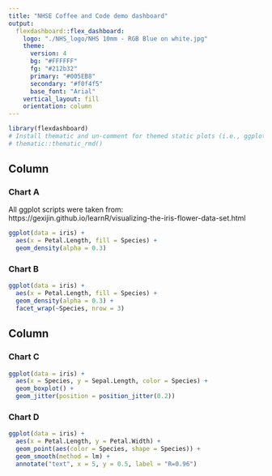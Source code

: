```yaml
---
title: "NHSE Coffee and Code demo dashboard"
output: 
  flexdashboard::flex_dashboard:
    logo: "./NHS_logo/NHS 10mm - RGB Blue on white.jpg"
    theme:
      version: 4
      bg: "#FFFFFF"
      fg: "#212b32"
      primary: "#005EB8"
      secondary: "#f0f4f5"
      base_font: "Arial"
    vertical_layout: fill
    orientation: column
---
```


```{=html}
<style>
.navbar-inverse {
  
}
.navbar-logo img {
    position: absolute;
    right: 0px;
    max-height: 40px;
    width: auto;
}
</style>
```

```r
library(flexdashboard)
# Install thematic and un-comment for themed static plots (i.e., ggplot2)
# thematic::thematic_rmd()
```

Column {data-width=650 .tabset}
-----------------------------------------------------------------------




### Chart A
All ggplot scripts were taken from: https://gexijin.github.io/learnR/visualizing-the-iris-flower-data-set.html 
```r

ggplot(data = iris) +
  aes(x = Petal.Length, fill = Species) +
  geom_density(alpha = 0.3)

```

### Chart B

```r

ggplot(data = iris) +
  aes(x = Petal.Length, fill = Species) +
  geom_density(alpha = 0.3) +
  facet_wrap(~Species, nrow = 3)

```

Column {data-width=350}
-----------------------------------------------------------------------

### Chart C

```r
ggplot(data = iris) +
  aes(x = Species, y = Sepal.Length, color = Species) +
  geom_boxplot() +
  geom_jitter(position = position_jitter(0.2))
```

### Chart D

```r
ggplot(data = iris) +
  aes(x = Petal.Length, y = Petal.Width) +
  geom_point(aes(color = Species, shape = Species)) +
  geom_smooth(method = lm) +
  annotate("text", x = 5, y = 0.5, label = "R=0.96")

```

